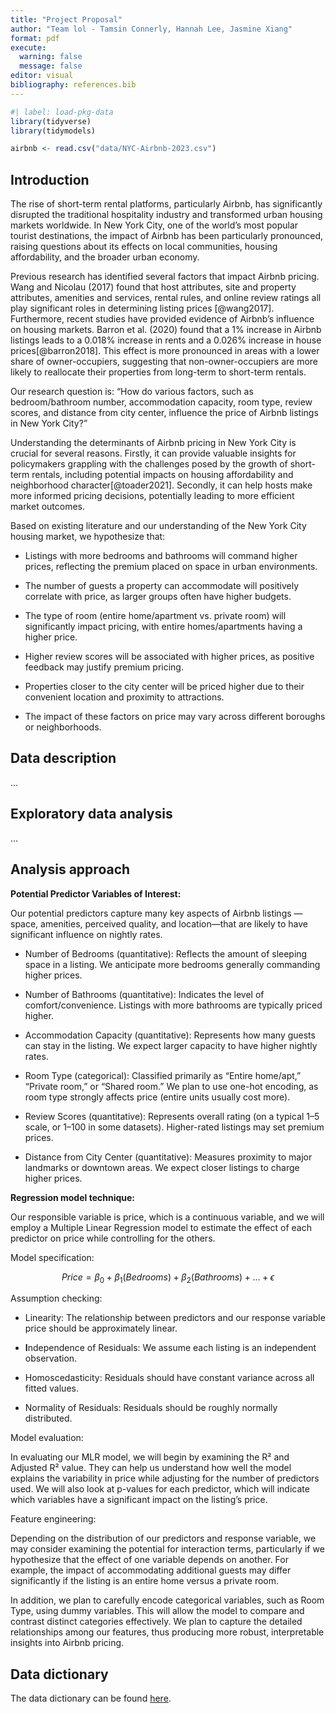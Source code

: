 ```yaml
---
title: "Project Proposal"
author: "Team lol - Tamsin Connerly, Hannah Lee, Jasmine Xiang"
format: pdf
execute: 
  warning: false
  message: false
editor: visual
bibliography: references.bib
---
```


```r
#| label: load-pkg-data
library(tidyverse)
library(tidymodels)

airbnb <- read.csv("data/NYC-Airbnb-2023.csv")
```

## Introduction

The rise of short-term rental platforms, particularly Airbnb, has significantly disrupted the traditional hospitality industry and transformed urban housing markets worldwide. In New York City, one of the world's most popular tourist destinations, the impact of Airbnb has been particularly pronounced, raising questions about its effects on local communities, housing affordability, and the broader urban economy.

Previous research has identified several factors that impact Airbnb pricing. Wang and Nicolau (2017) found that host attributes, site and property attributes, amenities and services, rental rules, and online review ratings all play significant roles in determining listing prices [@wang2017]. Furthermore, recent studies have provided evidence of Airbnb's influence on housing markets. Barron et al. (2020) found that a 1% increase in Airbnb listings leads to a 0.018% increase in rents and a 0.026% increase in house prices[@barron2018]. This effect is more pronounced in areas with a lower share of owner-occupiers, suggesting that non-owner-occupiers are more likely to reallocate their properties from long-term to short-term rentals.

Our research question is: "How do various factors, such as bedroom/bathroom number, accommodation capacity, room type, review scores, and distance from city center, influence the price of Airbnb listings in New York City?" 

Understanding the determinants of Airbnb pricing in New York City is crucial for several reasons. Firstly, it can provide valuable insights for policymakers grappling with the challenges posed by the growth of short-term rentals, including potential impacts on housing affordability and neighborhood character[@toader2021]. Secondly, it can help hosts make more informed pricing decisions, potentially leading to more efficient market outcomes.

Based on existing literature and our understanding of the New York City housing market, we hypothesize that:

-   Listings with more bedrooms and bathrooms will command higher prices, reflecting the premium placed on space in urban environments.

-   The number of guests a property can accommodate will positively correlate with price, as larger groups often have higher budgets.

-   The type of room (entire home/apartment vs. private room) will significantly impact pricing, with entire homes/apartments having a higher price.

-   Higher review scores will be associated with higher prices, as positive feedback may justify premium pricing.

-   Properties closer to the city center will be priced higher due to their convenient location and proximity to attractions.

-   The impact of these factors on price may vary across different boroughs or neighborhoods.

## Data description

...

## Exploratory data analysis

...

## Analysis approach

**Potential Predictor Variables of Interest:**

Our potential predictors capture many key aspects of Airbnb listings — space, amenities, perceived quality, and location—that are likely to have significant influence on nightly rates.

-   Number of Bedrooms (quantitative): Reflects the amount of sleeping space in a listing. We anticipate more bedrooms generally commanding higher prices.

-   Number of Bathrooms (quantitative): Indicates the level of comfort/convenience. Listings with more bathrooms are typically priced higher.

-   Accommodation Capacity (quantitative): Represents how many guests can stay in the listing. We expect larger capacity to have higher nightly rates.

-   Room Type (categorical): Classified primarily as “Entire home/apt,” “Private room,” or “Shared room.” We plan to use one-hot encoding, as room type strongly affects price (entire units usually cost more).

-   Review Scores (quantitative): Represents overall rating (on a typical 1–5 scale, or 1–100 in some datasets). Higher-rated listings may set premium prices.

-   Distance from City Center (quantitative): Measures proximity to major landmarks or downtown areas. We expect closer listings to charge higher prices.

**Regression model technique:**

Our responsible variable is price, which is a continuous variable, and we will employ a Multiple Linear Regression model to estimate the effect of each predictor on price while controlling for the others.

Model specification:

$$
Price = \beta_0 + \beta_1(Bedrooms) + \beta_2(Bathrooms) + ... + \epsilon
$$

Assumption checking:

-   Linearity: The relationship between predictors and our response variable price should be approximately linear.

-   **I**ndependence of Residuals: We assume each listing is an independent observation.

-   Homoscedasticity: Residuals should have constant variance across all fitted values.

-   Normality of Residuals: Residuals should be roughly normally distributed.

Model evaluation:

In evaluating our MLR model, we will begin by examining the R² and Adjusted R² value. They can help us understand how well the model explains the variability in price while adjusting for the number of predictors used. We will also look at p-values for each predictor, which will indicate which variables have a significant impact on the listing’s price.

Feature engineering:

Depending on the distribution of our predictors and response variable, we may consider examining the potential for interaction terms, particularly if we hypothesize that the effect of one variable depends on another. For example, the impact of accommodating additional guests may differ significantly if the listing is an entire home versus a private room.

In addition, we plan to carefully encode categorical variables, such as Room Type, using dummy variables. This will allow the model to compare and contrast distinct categories effectively. We plan to capture the detailed relationships among our features, thus producing more robust, interpretable insights into Airbnb pricing.

## Data dictionary

The data dictionary can be found [here](data/README.md).
